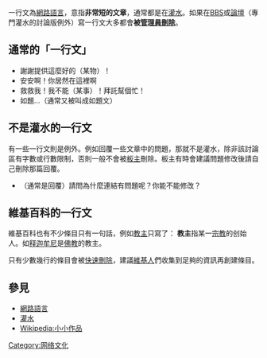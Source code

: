 一行文為[[網路語言|網路語言]]，意指'''非常短的文章'''，通常都是在[[灌水|灌水]]。如果在[[BBS|BBS]]或[[論壇|論壇]]（專門灌水的討論版例外）寫一行文大多都會'''被[[管理員|管理員]][[刪除|刪除]]'''。

== 通常的「一行文」 ==
*謝謝提供這麼好的（某物）！
*安安啊！你居然在這裡啊
*救救我！我不能（某事）！拜託幫個忙！
*如題...（通常又被叫成如題文）

== 不是灌水的一行文 ==
有一些一行文則是例外。例如回覆一些文章中的問題，那就不是灌水，除非該討論區有字數或行數限制，否則一般不會被[[板主|板主]]刪除。板主有時會建議問題修改後請自己刪除那篇回覆。

*（通常是回覆）請問為什麼連結有問題呢？你能不能修改？

== 維基百科的一行文 ==

維基百科也有不少條目只有一句話，例如[[教主|教主]]只寫了：
'''教主'''指某一[[宗教|宗教]]的创始人。如[[释迦牟尼|释迦牟尼]]是[[佛教|佛教]]的教主。

只有少數幾行的條目會被[[Wikipedia:快速刪除|快速刪除]]，建議[[WP:維基人|維基人]]們收集到足夠的資訊再創建條目。

== 參見 ==
*[[網路語言|網路語言]]
*[[灌水|灌水]]
*[[Wikipedia:小小作品|Wikipedia:小小作品]]

{{网络小作品}}

[[Category:网络文化|Category:网络文化]]
